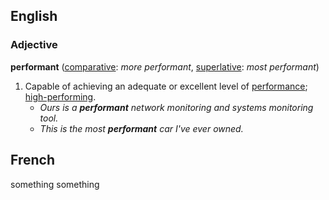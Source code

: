 == English ==
{{rfd}}
=== Adjective ===
'''performant''' ([[comparative]]: ''more performant'', [[superlative]]: ''most performant'')

# Capable of achieving an adequate or excellent level of [[performance]]; [[high-performing]].
#* ''Ours is a '''performant''' network monitoring and systems monitoring tool.''
#* ''This is the most '''performant''' car I've ever owned.''

== French ==
something something
{{stub}}